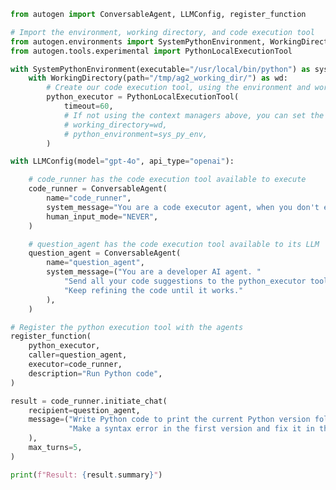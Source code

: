 ```python
from autogen import ConversableAgent, LLMConfig, register_function

# Import the environment, working directory, and code execution tool
from autogen.environments import SystemPythonEnvironment, WorkingDirectory
from autogen.tools.experimental import PythonLocalExecutionTool

with SystemPythonEnvironment(executable="/usr/local/bin/python") as sys_py_env:
    with WorkingDirectory(path="/tmp/ag2_working_dir/") as wd:
        # Create our code execution tool, using the environment and working directory from the above context managers
        python_executor = PythonLocalExecutionTool(
            timeout=60,
            # If not using the context managers above, you can set the working directory and python environment here
            # working_directory=wd,
            # python_environment=sys_py_env,
        )

with LLMConfig(model="gpt-4o", api_type="openai"):

    # code_runner has the code execution tool available to execute
    code_runner = ConversableAgent(
        name="code_runner",
        system_message="You are a code executor agent, when you don't execute code write the message 'TERMINATE' by itself.",
        human_input_mode="NEVER",
    )

    # question_agent has the code execution tool available to its LLM
    question_agent = ConversableAgent(
        name="question_agent",
        system_message=("You are a developer AI agent. "
            "Send all your code suggestions to the python_executor tool where it will be executed and result returned to you. "
            "Keep refining the code until it works."
        ),
    )

# Register the python execution tool with the agents
register_function(
    python_executor,
    caller=question_agent,
    executor=code_runner,
    description="Run Python code",
)

result = code_runner.initiate_chat(
    recipient=question_agent,
    message=("Write Python code to print the current Python version followed by the numbers 1 to 11. "
             "Make a syntax error in the first version and fix it in the second version."
    ),
    max_turns=5,
)

print(f"Result: {result.summary}")
```

